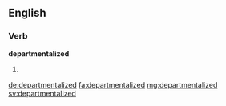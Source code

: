 ==English==

===Verb===
'''departmentalized'''

# {{past of|departmentalize}}

[[de:departmentalized]]
[[fa:departmentalized]]
[[mg:departmentalized]]
[[sv:departmentalized]]